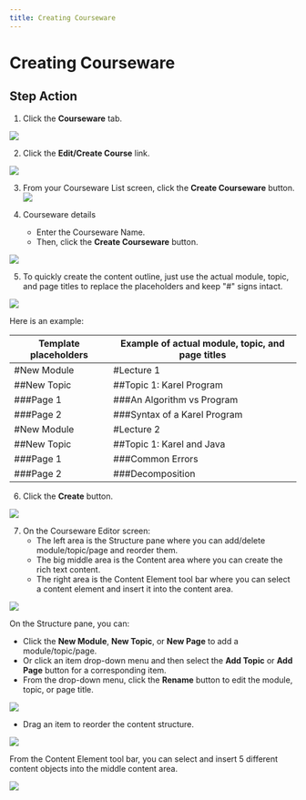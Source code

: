 ```yaml
--- 
title: Creating Courseware
--- 
```



# Creating Courseware

## Step	Action
1. Click the **Courseware** tab.

![](/img/ulearning/teacher/prepare04.png)

2. Click the **Edit/Create Course** link.

![](/img/ulearning/teacher/prepare05.png)

3. From your Courseware List screen, click the **Create Courseware** button.
![](/img/ulearning/teacher/prepare06.png)

4. Courseware details
   - Enter the Courseware Name.
   - Then, click the **Create Courseware** button.

![](/img/ulearning/teacher/prepare07.png)

5. To quickly create the content outline, just use the actual module, topic, and page titles to replace the placeholders and keep "#" signs intact.
   
![](/img/ulearning/teacher/prepare08.png)

   Here is an example: 

   Template placeholders | Example of actual module, topic, and page titles
   --- | ---
   #New Module | #Lecture 1
   ##New Topic | ##Topic 1: Karel Program
   ###Page 1 | ###An Algorithm vs Program
   ###Page 2 | ###Syntax of a Karel Program
   #New Module | #Lecture 2
   ##New Topic | ##Topic 1: Karel and Java
   ###Page 1 | ###Common Errors
   ###Page 2 | ###Decomposition

6. Click the **Create** button.

![](/img/ulearning/teacher/prepare09.png)

7. On the Courseware Editor screen:
   - The left area is the Structure pane where you can add/delete module/topic/page and reorder them.
   - The big middle area is the Content area where you can create the rich text content.
   - The right area is the Content Element tool bar where you can select a content element and insert it into the content area.

![](/img/ulearning/teacher/prepare10.png)

On the Structure pane, you can:
- Click the **New Module**, **New Topic**, or **New Page** to add a module/topic/page.
- Or click an item drop-down menu and then select the **Add Topic** or **Add Page** button for a corresponding item.
- From the drop-down menu, click the **Rename** button to edit the module, topic, or page title.


![](/img/ulearning/teacher/prepare11.png)

- Drag an item to reorder the content structure.

![](/img/ulearning/teacher/prepare12.png)
   
From the Content Element tool bar, you can select and insert 5 different content objects into the middle content area.

![](/img/ulearning/teacher/prepare13.png)